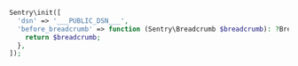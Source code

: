 ```php
Sentry\init([
  'dsn' => '___PUBLIC_DSN___',
  'before_breadcrumb' => function (Sentry\Breadcrumb $breadcrumb): ?Breadcrumb {
    return $breadcrumb;
  },
]);
```
